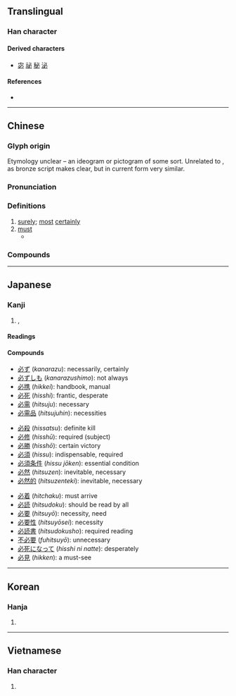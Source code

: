 {{character info/new}}
{{also|心}}
==Translingual==
{{stroke order|strokes=5}}
{{stroke order|type=jbw}}

===Han character===
{{Han char|rn=61|rad=心|as=01|sn=5|four=33000|canj=PH|ids=⿻心丿}}

====Derived characters====
* [[宓]] [[祕]] [[秘]] [[泌]]

====References====
* {{Han ref|kx=0375.020|dkj=10299|dj=0701.040|hdz=42267.020|uh=5FC5|ud=24517|bh=A5B2|bd=42418}}

----

==Chinese==
{{zh-forms}}

===Glyph origin===
{{Han etyl}}
Etymology unclear – an ideogram or pictogram of some sort. Unrelated to {{zh-l|*心}}, as bronze script makes clear, but in current form very similar.

===Pronunciation===
{{zh-pron
|m=bì
|c=bit1
|h=pfs=pit
|md=bék
|mn=pit
|w=4piq
|mc=y
|oc=y
|ma=y
|cat=adv
}}

===Definitions===
{{zh-hanzi}}

# [[surely]]; [[most]] [[certainly]]
# [[must]]
#* {{zh-x|耶和華 神 對 蛇 說，你 既 作 了 這 事，就 必 受 咒詛，比 一切 的 牲畜{chù} 野獸 更 甚。你 必 用 肚子{zi} 行走，終身 吃 土。|And the LORD God said unto the serpent, Because thou hast done this, thou art cursed ''['''must''' receive a curse]'' above all cattle, and above every beast of the field; upon thy belly shalt thou go [you '''must''' use your belly to go], and dust shalt thou eat all the days of thy life.}}

===Compounds===
{{zh-der|必須|勢所必然|事在必行|必必剝剝|必備|必定|安必思危|必剝|必要條件|信賞必罰|志在必得|剝極必復|勢必|何必|不必|務必|必需品|忘戰必危|必要|必若|必爭之地|必然|必得|必律律|必修科|必修|令出必行|必經之路|哀兵必勝|必不得已|勢在必行|必需|分秒必爭|想必|大可不必|事必躬親|否極必泰|物極必反|早名必折|盛筵必散|直木必伐|知過必改|盛極必衰|盈則必虧|是必|甘泉必竭|理所必然|有求必應|操刀必割|日中必彗|末大必折|盛必慮衰|未必|未必盡然|每戰必勝|睚眥必報|言必有中|言出必行|遊必有方|諒必|驕者必敗|驕兵必敗|蘇必略湖|飛必沖天|錙銖必較|過盛必衰|若必|阿必尚|言多必失|言必有據}}

----

==Japanese==

===Kanji===
{{ja-kanji|grade=4|rs=心01}}

# {{l|en|inevitably}}, {{l|en|certainly}}

====Readings====
{{ja-readings
|goon=[[ひち]] (hichi)
|kanon=[[ひつ]] (hitsu)
|kun=[[かならず]] ([[必ず]], kanarazu)
|nanori=[[さだ]] (sada), [[さだむ]] (sadamu)
}}

====Compounds====
{{top3}}
* [[必ず]] (''kanarazu''): necessarily, certainly
* [[必ずしも]] (''kanarazushimo''): not always
* [[必携]] (''hikkei''): handbook, manual
* [[必死]] (''hisshi''): frantic, desperate
* [[必需]] (''hitsuju''): necessary
* [[必需品]] (''hitsujuhin''): necessities
{{mid3}}
* [[必殺]] (''hissatsu''): definite kill
* [[必修]] (''hisshū''): required (subject)
* [[必勝]] (''hisshō''): certain victory
* [[必須]] (''hissu''): indispensable, required
* [[必須条件]] (''hissu jōken''): essential condition
* [[必然]] (''hitsuzen''): inevitable, necessary
* [[必然的]] (''hitsuzenteki''): inevitable, necessary
{{mid3}}
* [[必着]] (''hitchaku''): must arrive
* [[必読]] (''hitsudoku''): should be read by all
* [[必要]] (''hitsuyō''): necessity, need
* [[必要性]] (''hitsuyōsei''): necessity
* [[必読書]] (''hitsudokusho''): required reading
* [[不必要]] (''fuhitsuyō''): unnecessary
* [[必死になって]] (''hisshi ni natte''): desperately
* [[必見]] (''hikken''): a must-see
{{bottom}}

----

==Korean==

===Hanja===
{{ko-hanja|hangeul=필|eumhun=|rv=pil|mr=p'il|y=phil}}

# {{defn|lang=ko|sort=心01}}

----

==Vietnamese==

===Han character===
{{vi-hantu|[[tất]], [[ắt]]|rs=心01}}

# {{defn|lang=vi|sort=心01}}